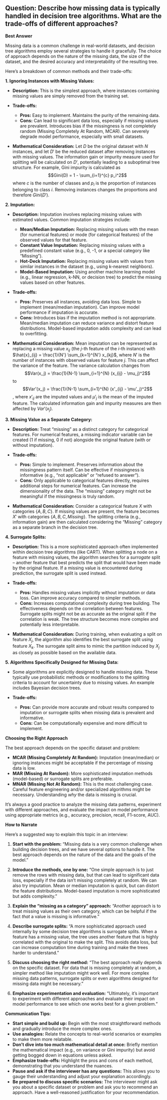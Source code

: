 ## Question: Describe how missing data is typically handled in decision tree algorithms. What are the trade-offs of different approaches?

**Best Answer**

Missing data is a common challenge in real-world datasets, and decision tree algorithms employ several strategies to handle it gracefully. The choice of approach depends on the nature of the missing data, the size of the dataset, and the desired accuracy and interpretability of the resulting tree.

Here's a breakdown of common methods and their trade-offs:

**1. Ignoring Instances with Missing Values:**

*   **Description:** This is the simplest approach, where instances containing missing values are simply removed from the training set.

*   **Trade-offs:**

    *   **Pros:** Easy to implement.  Maintains the purity of the remaining data.
    *   **Cons:** Can lead to significant data loss, especially if missing values are prevalent.  Introduces bias if the missingness is not completely random (Missing Completely At Random, MCAR). Can severely degrade model performance, especially with small datasets.

*   **Mathematical Consideration:**  Let $D$ be the original dataset with $N$ instances, and let $D'$ be the reduced dataset after removing instances with missing values.  The information gain or impurity measure used for splitting will be calculated on $D'$, potentially leading to a suboptimal tree structure. For example, Gini impurity is calculated as $$Gini(D) = 1 - \sum_{i=1}^{c} p_i^2$$ where $c$ is the number of classes and $p_i$ is the proportion of instances belonging to class $i$. Removing instances changes the proportions and therefore $Gini(D')$.

**2. Imputation:**

*   **Description:** Imputation involves replacing missing values with estimated values. Common imputation strategies include:

    *   **Mean/Median Imputation:** Replacing missing values with the mean (for numerical features) or mode (for categorical features) of the observed values for that feature.
    *   **Constant Value Imputation:** Replacing missing values with a predefined constant value (e.g., 0, -1, or a special category like "Missing").
    *   **Hot-Deck Imputation:** Replacing missing values with values from similar instances in the dataset (e.g., using k-nearest neighbors).
    *   **Model-Based Imputation:**  Using another machine learning model (e.g., linear regression, k-NN, or decision tree) to predict the missing values based on other features.

*   **Trade-offs:**

    *   **Pros:** Preserves all instances, avoiding data loss. Simple to implement (mean/median imputation). Can improve model performance if imputation is accurate.
    *   **Cons:** Introduces bias if the imputation method is not appropriate. Mean/median imputation can reduce variance and distort feature distributions. Model-based imputation adds complexity and can lead to overfitting.

*   **Mathematical Consideration:** Mean imputation can be represented as replacing a missing value $x_{ij}$ (the $j$-th feature of the $i$-th instance) with $\hat{x}_{ij} = \frac{1}{N'} \sum_{k=1}^{N'} x_{kj}$, where $N'$ is the number of instances with observed values for feature $j$.  This can affect the variance of the feature.  The variance calculation changes from $$Var(x_j) = \frac{1}{N-1} \sum_{i=1}^{N} (x_{ij} - \mu_j)^2$$ to $$Var'(x_j) =  \frac{1}{N-1} \sum_{i=1}^{N} (x'_{ij} - \mu'_j)^2$$, where $x'_{ij}$ are the imputed values and $\mu'_j$ is the mean of the imputed feature. The calculated information gain and impurity measures are then affected by $Var'(x_j)$.

**3. Missing Value as a Separate Category:**

*   **Description:** Treat "missing" as a distinct category for categorical features.  For numerical features, a missing indicator variable can be created (1 if missing, 0 if not) alongside the original feature (with or without imputation).

*   **Trade-offs:**

    *   **Pros:** Simple to implement.  Preserves information about the missingness pattern itself. Can be effective if missingness is informative (e.g., "not applicable" or "refused to answer").
    *   **Cons:** Only applicable to categorical features directly, requires additional steps for numerical features. Can increase the dimensionality of the data. The "missing" category might not be meaningful if the missingness is truly random.

*   **Mathematical Consideration:** Consider a categorical feature $X$ with categories {$A, B, C$}. If missing values are present, the feature becomes $X'$ with categories {$A, B, C, Missing$}.  The splitting criteria (e.g., information gain) are then calculated considering the "Missing" category as a separate branch in the decision tree.

**4. Surrogate Splits:**

*   **Description:** This is a more sophisticated approach often implemented within decision tree algorithms (like CART).  When splitting a node on a feature with missing values, the algorithm searches for a *surrogate* split – another feature that best predicts the split that would have been made by the original feature.  If a missing value is encountered during prediction, the surrogate split is used instead.

*   **Trade-offs:**

    *   **Pros:** Handles missing values implicitly without imputation or data loss. Can improve accuracy compared to simpler methods.
    *   **Cons:** Increases computational complexity during tree building.  The effectiveness depends on the correlation between features. Surrogate splits might not be as accurate as the original split if the correlation is weak. The tree structure becomes more complex and potentially less interpretable.

*   **Mathematical Consideration:** During training, when evaluating a split on feature $X_j$, the algorithm also identifies the best surrogate split using feature $X_k$.  The surrogate split aims to mimic the partition induced by $X_j$ as closely as possible based on the available data.

**5. Algorithms Specifically Designed for Missing Data:**

*   Some algorithms are explicitly designed to handle missing data. These typically use probabilistic methods or modifications to the splitting criteria to account for uncertainty due to missing values.  An example includes Bayesian decision trees.

*   **Trade-offs:**
    *   **Pros:** Can provide more accurate and robust results compared to imputation or surrogate splits when missing data is prevalent and informative.
    *   **Cons:** Can be computationally expensive and more difficult to implement.

**Choosing the Right Approach**

The best approach depends on the specific dataset and problem:

*   **MCAR (Missing Completely At Random):** Imputation (mean/median) or ignoring instances might be acceptable if the percentage of missing data is low.
*   **MAR (Missing At Random):** More sophisticated imputation methods (model-based) or surrogate splits are preferable.
*   **MNAR (Missing Not At Random):** This is the most challenging case.  Careful feature engineering and/or specialized algorithms might be necessary.  Understanding *why* the data is missing is crucial.

It's always a good practice to analyze the missing data patterns, experiment with different approaches, and evaluate the impact on model performance using appropriate metrics (e.g., accuracy, precision, recall, F1-score, AUC).

**How to Narrate**

Here's a suggested way to explain this topic in an interview:

1.  **Start with the problem:** "Missing data is a very common challenge when building decision trees, and we have several options to handle it. The best approach depends on the nature of the data and the goals of the model."

2.  **Introduce the methods, one by one:**  "One simple approach is to just remove the rows with missing data, but that can lead to significant data loss, especially if the data isn't missing completely at random. We can also try imputation. Mean or median imputation is quick, but can distort the feature distributions. Model-based imputation is more sophisticated but adds complexity."

3.  **Explain the "missing as a category" approach:** "Another approach is to treat missing values as their own category, which can be helpful if the fact *that* a value is missing is informative."

4.  **Describe surrogate splits:** "A more sophisticated approach used internally by some decision tree algorithms is surrogate splits. When a feature has a missing value, the tree uses another feature that is highly correlated with the original to make the split. This avoids data loss, but can increase computation time during training and make the trees harder to understand."

5.  **Discuss choosing the right method:** "The best approach really depends on the specific dataset. For data that is missing completely at random, a simpler method like imputation might work well. For more complex missing data patterns, surrogate splits or even algorithms designed for missing data might be necessary."

6.  **Emphasize experimentation and evaluation:** "Ultimately, it's important to experiment with different approaches and evaluate their impact on model performance to see which one works best for a given problem."

**Communication Tips:**

*   **Start simple and build up:** Begin with the most straightforward methods and gradually introduce the more complex ones.
*   **Use analogies:** Relate the concepts to real-world scenarios or examples to make them more relatable.
*   **Don't dive into too much mathematical detail at once:** Briefly mention the mathematical impact (e.g., on variance or Gini impurity) but avoid getting bogged down in equations unless asked.
*   **Emphasize trade-offs:** Highlight the pros and cons of each method, demonstrating that you understand the nuances.
*   **Pause and ask if the interviewer has any questions:** This allows you to gauge their understanding and adjust your explanation accordingly.
*   **Be prepared to discuss specific scenarios:** The interviewer might ask you about a specific dataset or problem and ask you to recommend an approach. Have a well-reasoned justification for your recommendation.

